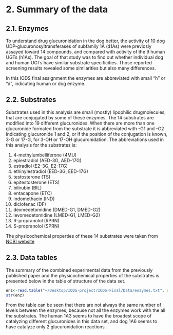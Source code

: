 # 2. Summary of the data
## 2.1. Enzymes
To understand drug glucuronidation in the dog better, the activity of 10 dog UDP-glucuronosyltransferases of subfamily 1A (d1As) were previosly assayed toward 14 compounds, and compared with activity of the 9 human UGTs (h1As). The goal of that study was to find out whether individual dog and human UGTs have similar substrate specificities. Those reported screening results revealed some similarities but also many differences.

In this IODS final assignment the enzymes are abbreviated with small "h" or "d", indicating human or dog enzyme.


## 2.2. Substrates
Substrates used in this analysis are small (mostly) lipophilic drugmolecules, that are conjugated by some of these enzymes. The 14 substrates are modified into 19 different glucuronides. When there are more than one glucuronide formated from the substrate it is abbreviated with -G1 and -G2 indicating glucuronide 1 and 2, or if the position of the conjugation is known, 3-G or 17-G, for 3-OH or 17-OH glucuronidation. The abbreviations used in this analysis for the substrates is:

1. 4-methylumbelliferone (4MU)
2. epiestradiol (AED-3G, AED-17G)
3. estradiol (E2-3G, E2-17G)
4. ethinylestradiol (EED-3G, EED-17G)
5. testosterone (TS)
6. epitestosterone (ETS)
7. bilirubin (BIL)
8. entacapone (ETC)
9. indomethacin (IND)
10. diclofenac (DF)
11. dexmedetomidine (DMED-G1, DMED-G2)
12. levomedetomidine (LMED-G1, LMED-G2)
13. R-propranolol (RPRN)
14. S-propranolol (SPRN)

The physicochemical properties of these 14 substrates were taken from [NCBI website](https://pubchem.ncbi.nlm.nih.gov/compound)

## 2.3. Data tables

The summary of the combined experimental data from the previously published paper and the physicochemical properties of the substrates is presented below in the table of structure of the data set.

```r
enz<-read.table("~/Desktop/IODS-project/IODS-Final/Data/enzymes.txt", sep="", header=T)
str(enz)
```

From the table can be seen that there are not always the same number of levels between the enzymes, because not all the enzymes work with the all the substrates. The human 1A3 seems to have the broadest scope of catalyzing different glucuronides in this data set, and dog 1A6 seems to have catalyze only 2 glucuronidation reactions.
